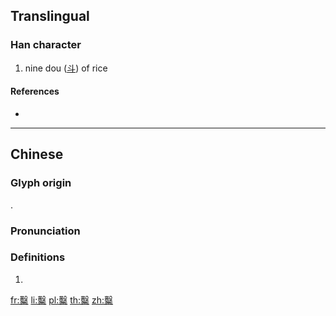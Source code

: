 {{character info/new}}
==Translingual==

===Han character===
{{Han char|rn=119|rad=米|as=16|sn=22|four=|canj=TEFD}}

# nine dou ([[斗]]) of rice

====References====
* {{Han ref|kx=0914.221|dkj=27190|dj=1341.090|hdz=53165.011|uh=7CF3|ud=31987}}

----

==Chinese==
{{zh-forms}}

===Glyph origin===
{{Han etym}}
{{Han compound|丵|毇|c1=p|c2=s|ls=psc}}.

===Pronunciation===
{{zh-pron
|m=zhuò
|c=zok6
|h=pfs=
|md=
|mn=
|w=
|mc=y
|oc=y
|cat=
}}

===Definitions===
{{zh-hanzi}}

# {{rfdef|lang=zh}}

[[fr:糳]]
[[li:糳]]
[[pl:糳]]
[[th:糳]]
[[zh:糳]]